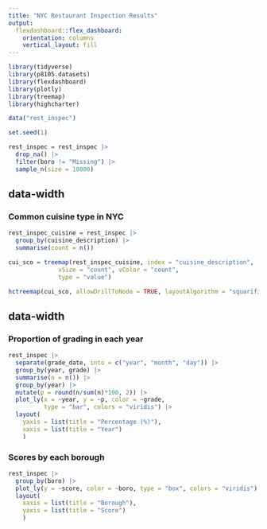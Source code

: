```yaml
---
title: "NYC Restaurant Inspection Results"
output: 
  flexdashboard::flex_dashboard:
    orientation: columns
    vertical_layout: fill
---
```


```r
library(tidyverse)
library(p8105.datasets)
library(flexdashboard)
library(plotly)
library(treemap)
library(highcharter)

data("rest_inspec")

set.seed(1)

rest_inspec = rest_inspec |> 
  drop_na() |> 
  filter(boro != "Missing") |> 
  sample_n(size = 10000)
```


{data-width=650}
-----------------------------------------------------------------------

### Common cuisine type in NYC

```r
rest_inspec_cuisine = rest_inspec |> 
  group_by(cuisine_description) |> 
  summarise(count = n())

cui_sco = treemap(rest_inspec_cuisine, index = "cuisine_description",
              vSize = "count", vColor = "count",
              type = "value") 
```

```r
hctreemap(cui_sco, allowDrillToNode = TRUE, layoutAlgorithm = "squarified") 
```


{data-width=350}
-----------------------------------------------------------------------

### Proportion of grading in each year

```r
rest_inspec |> 
  separate(grade_date, into = c("year", "month", "day")) |> 
  group_by(year, grade) |> 
  summarise(n = n()) |> 
  group_by(year) |> 
  mutate(p = round(n/sum(n)*100, 2)) |> 
  plot_ly(x = ~year, y = ~p, color = ~grade,
          type = "bar", colors = "viridis") |> 
  layout(
    yaxis = list(title = "Percentage (%)"),
    xaxis = list(title = "Year")
    )
```

### Scores by each borough 

```r
rest_inspec |> 
  group_by(boro) |> 
  plot_ly(y = ~score, color = ~boro, type = "box", colors = "viridis") |> 
  layout(
    xaxis = list(title = "Borough"),
    yaxis = list(title = "Score")
    )
```

